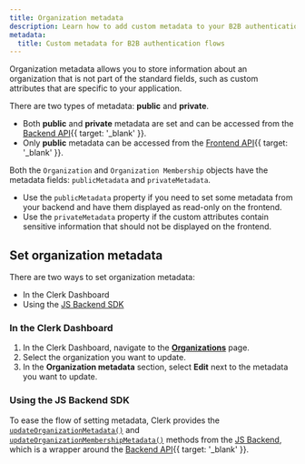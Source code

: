 ```yaml
---
title: Organization metadata
description: Learn how to add custom metadata to your B2B authentication flows to store additional information in the org object for advanced user segmentation, analytics, and B2B workflows.
metadata:
  title: Custom metadata for B2B authentication flows
---
```


Organization metadata allows you to store information about an organization that is not part of the standard fields, such as custom attributes that are specific to your application.

There are two types of metadata: **public** and **private**.

- Both **public** and **private** metadata are set and can be accessed from the [Backend API](/docs/reference/backend-api){{ target: '_blank' }}.
- Only **public** metadata can be accessed from the [Frontend API](/docs/reference/frontend-api/){{ target: '_blank' }}.

Both the `Organization` and `Organization Membership` objects have the metadata fields: `publicMetadata` and `privateMetadata`.

- Use the `publicMetadata` property if you need to set some metadata from your backend and have them displayed as read-only on the frontend.
- Use the `privateMetadata` property if the custom attributes contain sensitive information that should not be displayed on the frontend.

## Set organization metadata

There are two ways to set organization metadata:

- In the Clerk Dashboard
- Using the [JS Backend SDK](/docs/js-backend/getting-started/quickstart)

### In the Clerk Dashboard

1. In the Clerk Dashboard, navigate to the [**Organizations**](https://dashboard.clerk.com/last-active?path=organizations) page.
1. Select the organization you want to update.
1. In the **Organization metadata** section, select **Edit** next to the metadata you want to update.

### Using the JS Backend SDK

To ease the flow of setting metadata, Clerk provides the [`updateOrganizationMetadata()`](/docs/reference/backend/organization/update-organization-metadata) and [`updateOrganizationMembershipMetadata()`](/docs/reference/backend/organization/update-organization-membership-metadata) methods from the [JS Backend](/docs/js-backend/getting-started/quickstart), which is a wrapper around the [Backend API](/docs/reference/backend-api){{ target: '_blank' }}.

<Include src="_partials/metadata-callout" />
